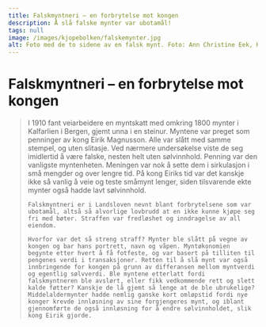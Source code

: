 ```yaml
---
title: Falskmyntneri – en forbrytelse mot kongen
description: Å slå falske mynter var ubotamål!
tags: null
image: /images/kjopebolken/falskemynter.jpg
alt: Foto med de to sidene av en falsk mynt. Foto: Ann Christine Eek, Kulturhistorisk Museum, Oslo.
---
```



# Falskmyntneri – en forbrytelse mot kongen

<Blockquote
    quote='«Det er ubotamål å forfalske vår konges mynt, brev eller segl.»'
    footer='Mannhelgebolken, kapittel 4' />


<Container stil="initial side">
    I 1910 fant veiarbeidere en myntskatt med omkring 1800 mynter i Kalfarlien i Bergen, gjemt unna i en steinur. Myntene var preget som penninger av kong Eirik Magnusson. 
    Alle var slått med samme stempel, og uten slitasje. Ved nærmere undersøkelse viste de seg imidlertid å være falske, nesten helt uten sølvinnhold. Penning var den vanligste myntenheten. 
    Meningen var nok å sette dem i sirkulasjon i små mengder og over lengre tid. På kong Eiriks tid var det kanskje ikke så vanlig å veie og teste småmynt lenger, siden tilsvarende ekte mynter også hadde lavt sølvinnhold. 
    
    Falskmyntneri er i Landsloven nevnt blant forbrytelsene som var ubotamål, altså så alvorlige lovbrudd at en ikke kunne kjøpe seg fri med bøter. Straffen var fredløshet og inndragelse av all eiendom. 
    
    Hvorfor var det så streng straff? Mynter ble slått på vegne av kongen og bar hans portrett, navn og våpen. Myntøkonomien begynte etter hvert å få fotfeste, og var basert på tilliten til pengenes verdi i transaksjoner. Retten til å slå mynt var også innbringende for kongen på grunn av differansen mellom myntverdi og egentlig sølvverdi. Ble myntene etterlatt fordi falskmyntneren ble avslørt, eller fikk vedkommende rett og slett kalde føtter? Kanskje de lå gjemt så lenge at de ble ubrukelige? Middelaldermynter hadde nemlig ganske kort omløpstid fordi nye konger krevde innløsning av sine forgjengeres mynt, og iblant gjennomførte de også innløsning for å endre sølvinnholdet, slik kong Eirik gjorde.
</Container>

<Figure
    image="/images/kjopebolken/counterfeiting.jpg"
    title="Myntslagningsredskaper. Foto: Bjørgvin Handverkslag"
    alt="Myntslagningsredskaper"
>
</Figure>
